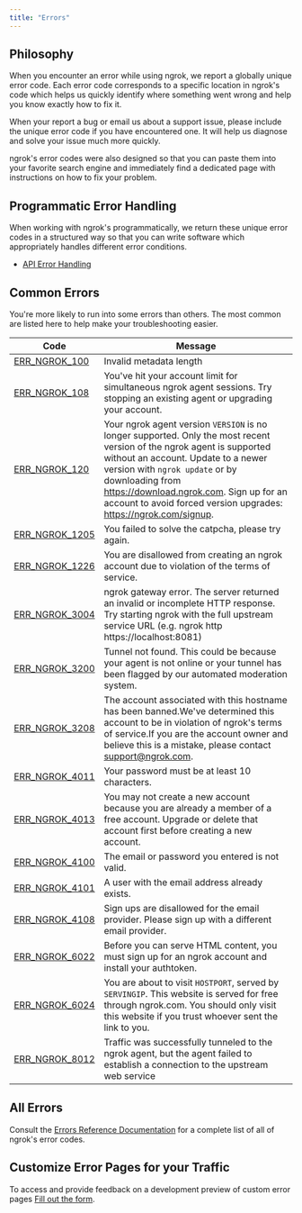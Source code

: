 ```yaml
---
title: "Errors"
---
```


## Philosophy

When you encounter an error while using ngrok, we report a globally unique
error code. Each error code corresponds to a specific location in ngrok's code
which helps us quickly identify where something went wrong and help you know
exactly how to fix it.

When your report a bug or email us about a support issue, please include the
unique error code if you have encountered one. It will help us diagnose and
solve your issue much more quickly.

ngrok's error codes were also designed so that you can paste them into your
favorite search engine and immediately find a dedicated page with instructions
on how to fix your problem.

## Programmatic Error Handling

When working with ngrok's programmatically, we return these unique error codes
in a structured way so that you can write software which appropriately handles
different error conditions.

- [API Error Handling](/api/#errors)

## Common Errors

You're more likely to run into some errors than others. The most common are
listed here to help make your troubleshooting easier.

| Code                                     | Message                                                                                                                                                                                                                                                                                                                         |
| ---------------------------------------- | ------------------------------------------------------------------------------------------------------------------------------------------------------------------------------------------------------------------------------------------------------------------------------------------------------------------------------- |
| [ERR_NGROK_100](/errors/err_ngrok_100)   | Invalid metadata length                                                                                                                                                                                                                                                                                                         |
| [ERR_NGROK_108](/errors/err_ngrok_108)   | You've hit your account limit for simultaneous ngrok agent sessions. Try stopping an existing agent or upgrading your account.                                                                                                                                                                                                  |
| [ERR_NGROK_120](/errors/err_ngrok_120)   | Your ngrok agent version `VERSION` is no longer supported. Only the most recent version of the ngrok agent is supported without an account. Update to a newer version with `ngrok update` or by downloading from https://download.ngrok.com. Sign up for an account to avoid forced version upgrades: https://ngrok.com/signup. |
| [ERR_NGROK_1205](/errors/err_ngrok_1205) | You failed to solve the catpcha, please try again.                                                                                                                                                                                                                                                                              |
| [ERR_NGROK_1226](/errors/err_ngrok_1226) | You are disallowed from creating an ngrok account due to violation of the terms of service.                                                                                                                                                                                                                                     |
| [ERR_NGROK_3004](/errors/err_ngrok_3004) | ngrok gateway error. The server returned an invalid or incomplete HTTP response. Try starting ngrok with the full upstream service URL (e.g. ngrok http https://localhost:8081)                                                                                                                                                 |
| [ERR_NGROK_3200](/errors/err_ngrok_3200) | Tunnel not found. This could be because your agent is not online or your tunnel has been flagged by our automated moderation system.                                                                                                                                                                                            |
| [ERR_NGROK_3208](/errors/err_ngrok_3208) | The account associated with this hostname has been banned.We've determined this account to be in violation of ngrok's terms of service.If you are the account owner and believe this is a mistake, please contact support@ngrok.com.                                                                                            |
| [ERR_NGROK_4011](/errors/err_ngrok_4011) | Your password must be at least 10 characters.                                                                                                                                                                                                                                                                                   |
| [ERR_NGROK_4013](/errors/err_ngrok_4013) | You may not create a new account because you are already a member of a free account. Upgrade or delete that account first before creating a new account.                                                                                                                                                                        |
| [ERR_NGROK_4100](/errors/err_ngrok_4100) | The email or password you entered is not valid.                                                                                                                                                                                                                                                                                 |
| [ERR_NGROK_4101](/errors/err_ngrok_4101) | A user with the email address already exists.                                                                                                                                                                                                                                                                                   |
| [ERR_NGROK_4108](/errors/err_ngrok_4108) | Sign ups are disallowed for the email provider. Please sign up with a different email provider.                                                                                                                                                                                                                                 |
| [ERR_NGROK_6022](/errors/err_ngrok_6022) | Before you can serve HTML content, you must sign up for an ngrok account and install your authtoken.                                                                                                                                                                                                                            |
| [ERR_NGROK_6024](/errors/err_ngrok_6024) | You are about to visit `HOSTPORT`, served by `SERVINGIP`. This website is served for free through ngrok.com. You should only visit this website if you trust whoever sent the link to you.                                                                                                                                      |
| [ERR_NGROK_8012](/errors/err_ngrok_8012) | Traffic was successfully tunneled to the ngrok agent, but the agent failed to establish a connection to the upstream web service                                                                                                                                                                                                |

## All Errors

Consult the [Errors Reference Documentation](/errors/reference) for a
complete list of all of ngrok's error codes.

## Customize Error Pages for your Traffic

To access and provide feedback on a development preview of custom error pages [Fill out the form](https://ngrok.com/new-features/custom-error-pages?ref=errordoc).
